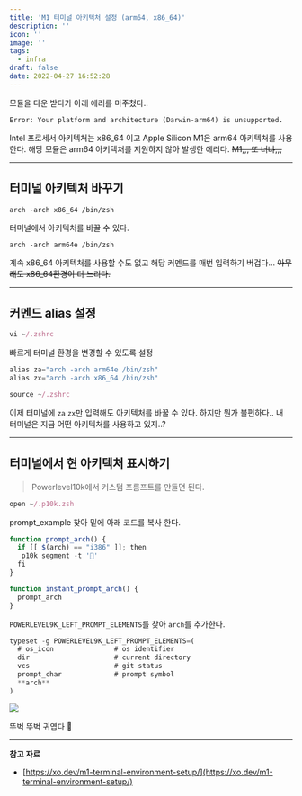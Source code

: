 ```yaml
---
title: 'M1 터미널 아키텍처 설정 (arm64, x86_64)'
description: ''
icon: ''
image: ''
tags:
  - infra
draft: false
date: 2022-04-27 16:52:28
---
```


모듈을 다운 받다가 아래 에러를 마주쳤다..

```
Error: Your platform and architecture (Darwin-arm64) is unsupported.
```

Intel 프로세서 아키텍처는 x86_64 이고 Apple Silicon M1은 arm64 아키텍처를 사용한다.
해당 모듈은 arm64 아키텍처를 지원하지 않아 발생한 에러다.
~~M1,,, 또 너냐,,,~~

---

## 터미널 아키텍처 바꾸기

```shell
arch -arch x86_64 /bin/zsh
```

터미널에서 아키텍처를 바꿀 수 있다.

```shell
arch -arch arm64e /bin/zsh
```

계속 x86_64 아키텍처를 사용할 수도 없고 해당 커멘드를 매번 입력하기 버겁다...
~~아무래도 x86_64환경이 더 느리다.~~

---

## 커멘드 alias 설정

```jsx
vi ~/.zshrc
```

빠르게 터미널 환경을 변경할 수 있도록 설정

```jsx
alias za="arch -arch arm64e /bin/zsh"
alias zx="arch -arch x86_64 /bin/zsh"
```

```jsx
source ~/.zshrc
```

이제 터미널에 `za` `zx`만 입력해도 아키텍처를 바꿀 수 있다.
하지만 뭔가 불편하다.. 내 터미널은 지금 어떤 아키텍처를 사용하고 있지..?

---

## 터미널에서 현 아키텍처 표시하기

> Powerlevel10k에서 커스텀 프롬프트를 만들면 된다.

```jsx
open ~/.p10k.zsh
```

prompt_example 찾아 밑에 아래 코드를 복사 한다.

```jsx
function prompt_arch() {
  if [[ $(arch) == "i386" ]]; then
   p10k segment -t '🐢'
  fi
}

function instant_prompt_arch() {
  prompt_arch
}
```

`POWERLEVEL9K_LEFT_PROMPT_ELEMENTS`를 찾아 `arch`를 추가한다.

```jsx
typeset -g POWERLEVEL9K_LEFT_PROMPT_ELEMENTS=(
  # os_icon               # os identifier
  dir                     # current directory
  vcs                     # git status
  prompt_char             # prompt symbol
  **arch**
)
```

![](https://velog.velcdn.com/images/bepyan/post/e059e686-2f8b-45ae-a78f-12970de067d3/image.png)

뚜벅 뚜벅 귀엽다 🥰

---

**참고 자료**

- [https://xo.dev/m1-terminal-environment-setup/](https://xo.dev/m1-terminal-environment-setup/)
